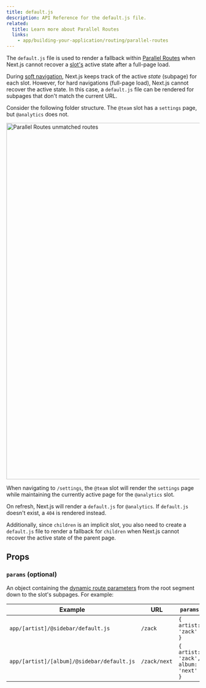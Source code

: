 ```yaml
---
title: default.js
description: API Reference for the default.js file.
related:
  title: Learn more about Parallel Routes
  links:
    - app/building-your-application/routing/parallel-routes
---
```


The `default.js` file is used to render a fallback within [Parallel Routes](/docs/app/building-your-application/routing/parallel-routes) when Next.js cannot recover a [slot's](/docs/app/building-your-application/routing/parallel-routes#slots) active state after a full-page load.

During [soft navigation](/docs/app/building-your-application/routing/linking-and-navigating#5-soft-navigation), Next.js keeps track of the active _state_ (subpage) for each slot. However, for hard navigations (full-page load), Next.js cannot recover the active state. In this case, a `default.js` file can be rendered for subpages that don't match the current URL.

Consider the following folder structure. The `@team` slot has a `settings` page, but `@analytics` does not.

<Image
  alt="Parallel Routes unmatched routes"
  srcLight="/docs/light/parallel-routes-unmatched-routes.png"
  srcDark="/docs/dark/parallel-routes-unmatched-routes.png"
  width="1600"
  height="930"
/>

When navigating to `/settings`, the `@team` slot will render the `settings` page while maintaining the currently active page for the `@analytics` slot.

On refresh, Next.js will render a `default.js` for `@analytics`. If `default.js` doesn't exist, a `404` is rendered instead.

Additionally, since `children` is an implicit slot, you also need to create a `default.js` file to render a fallback for `children` when Next.js cannot recover the active state of the parent page.

## Props

### `params` (optional)

An object containing the [dynamic route parameters](/docs/app/building-your-application/routing/dynamic-routes) from the root segment down to the slot's subpages. For example:

| Example                                    | URL          | `params`                            |
| ------------------------------------------ | ------------ | ----------------------------------- |
| `app/[artist]/@sidebar/default.js`         | `/zack`      | `{ artist: 'zack' }`                |
| `app/[artist]/[album]/@sidebar/default.js` | `/zack/next` | `{ artist: 'zack', album: 'next' }` |
